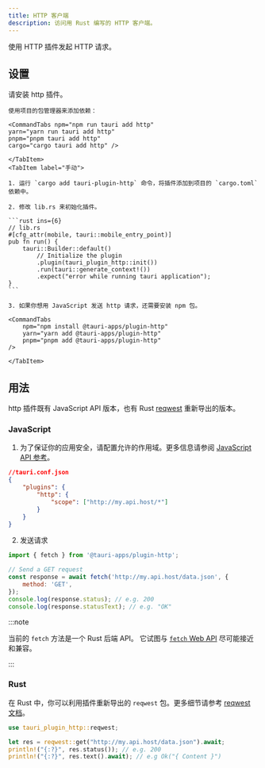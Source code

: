 ```yaml
---
title: HTTP 客户端
description: 访问用 Rust 编写的 HTTP 客户端。
---
```



<PluginLinks plugin="http" />

使用 HTTP 插件发起 HTTP 请求。

## 设置

请安装 http 插件。

<Tabs>
    <TabItem label="自动">

    使用项目的包管理器来添加依赖：

    <CommandTabs npm="npm run tauri add http"
    yarn="yarn run tauri add http"
    pnpm="pnpm tauri add http"
    cargo="cargo tauri add http" />

    </TabItem>
    <TabItem label="手动">

    1. 运行 `cargo add tauri-plugin-http` 命令，将插件添加到项目的 `cargo.toml` 依赖中。

    2. 修改 lib.rs 来初始化插件。

    ```rust ins={6}
    // lib.rs
    #[cfg_attr(mobile, tauri::mobile_entry_point)]
    pub fn run() {
        tauri::Builder::default()
            // Initialize the plugin
            .plugin(tauri_plugin_http::init())
            .run(tauri::generate_context!())
            .expect("error while running tauri application");
    }
    ```

    3. 如果你想用 JavaScript 发送 http 请求，还需要安装 npm 包。

    <CommandTabs
        npm="npm install @tauri-apps/plugin-http"
        yarn="yarn add @tauri-apps/plugin-http"
        pnpm="pnpm add @tauri-apps/plugin-http"
    />

    </TabItem>

</Tabs>

## 用法

http 插件既有 JavaScript API 版本，也有 Rust [reqwest](https://docs.rs/reqwest/) 重新导出的版本。

### JavaScript

1. 为了保证你的应用安全，请配置允许的作用域。更多信息请参阅 [JavaScript API 参考](https://beta.tauri.app/references/v2/js/http/#security)。

```json
//tauri.conf.json
{
	"plugins": {
		"http": {
			"scope": ["http://my.api.host/*"]
		}
	}
}
```

2. 发送请求

```js
import { fetch } from '@tauri-apps/plugin-http';

// Send a GET request
const response = await fetch('http://my.api.host/data.json', {
	method: 'GET',
});
console.log(response.status); // e.g. 200
console.log(response.statusText); // e.g. "OK"
```

:::note

当前的 `fetch` 方法是一个 Rust 后端 API。 它试图与 [`fetch` Web API](https://developer.mozilla.org/en-US/docs/Web/API/Fetch_API) 尽可能接近和兼容。

:::

### Rust

在 Rust 中，你可以利用插件重新导出的 `reqwest` 包。更多细节请参考 [reqwest 文档](https://docs.rs/reqwest/)。

```rust
use tauri_plugin_http::reqwest;

let res = reqwest::get("http://my.api.host/data.json").await;
println!("{:?}", res.status()); // e.g. 200
println!("{:?}", res.text().await); // e.g Ok("{ Content }")
```

